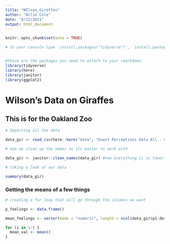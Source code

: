 ```yaml
---
title: "WIlson_Giraffes"
author: "Allie Cole"
date: "8/11/2021"
output: html_document
---
```


```r
knitr::opts_chunk$set(echo = TRUE)

# In your console type `install.packages("tidyverse")`, `install.packages("here")`, `install.packages("janitor")`, `install.packages("ggplot2")` so that you have them on your computer


#these are the packages you need to attach to your rmarkdown
library(tidyverse) 
library(here)
library(janitor)
library(ggplot2)
```

# Wilson's Data on Giraffes 
## This is for the Oakland Zoo 


```r
# Importing all the data 

data_gir <- read_csv(here::here("data", "Guest Perceptions Data All - Cleaned.csv" ))

# now we clean up the names so its easier to work with 

data_gir <- janitor::clean_names(data_gir) #now everything is in lower case 

# taking a look at our data 

summary(data_gir)
```


### Getting the means of a few things 

```r
# creating a for loop that will go through the columns we want 

p_feelings <- data.frame()

mean_feelings <- vector(mode = "numeric", length = ncol(data_gir$p1:data_gir$p8)) #this is where we will store our means 

for (i in 1:) {
  mean_val <- mean()
}


```





